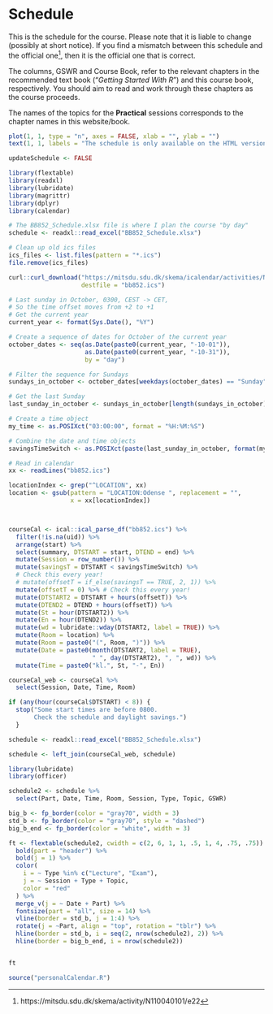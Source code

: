 # Schedule

This is the schedule for the course. 
Please note that it is liable to change (possibly at short notice). 
If you find a mismatch between this schedule and the official one^[https://mitsdu.sdu.dk/skema/activity/N110040101/e22], then it is the official one that is correct.

The columns, GSWR and Course Book, refer to the relevant chapters in the recommended text book ("*Getting Started With R*") and this course book, respectively. You should aim to read and work through these chapters as the course proceeds.

The names of the topics for the **Practical** sessions corresponds to the chapter names in this website/book.

```r
plot(1, 1, type = "n", axes = FALSE, xlab = "", ylab = "")
text(1, 1, labels = "The schedule is only available on the HTML version of this document")
```

```r
updateSchedule <- FALSE
```

```r
library(flextable)
library(readxl)
library(lubridate)
library(magrittr)
library(dplyr)
library(calendar)

# The BB852_Schedule.xlsx file is where I plan the course "by day"
schedule <- readxl::read_excel("BB852_Schedule.xlsx")
```

```r
# Clean up old ics files
ics_files <- list.files(pattern = "*.ics")
file.remove(ics_files)

curl::curl_download("https://mitsdu.sdu.dk/skema/icalendar/activities/N110040101/e23/e23", 
                    destfile = "bb852.ics")
```


```r

# Last sunday in October, 0300, CEST -> CET,
# So the time offset moves from +2 to +1
# Get the current year
current_year <- format(Sys.Date(), "%Y")

# Create a sequence of dates for October of the current year
october_dates <- seq(as.Date(paste0(current_year, "-10-01")), 
                     as.Date(paste0(current_year, "-10-31")), 
                     by = "day")

# Filter the sequence for Sundays
sundays_in_october <- october_dates[weekdays(october_dates) == "Sunday"]

# Get the last Sunday
last_sunday_in_october <- sundays_in_october[length(sundays_in_october)]

# Create a time object
my_time <- as.POSIXct("03:00:00", format = "%H:%M:%S")

# Combine the date and time objects
savingsTimeSwitch <- as.POSIXct(paste(last_sunday_in_october, format(my_time, "%H:%M:%S")), format = "%Y-%m-%d %H:%M:%S")

# Read in calendar
xx <- readLines("bb852.ics")

locationIndex <- grep("^LOCATION", xx)
location <- gsub(pattern = "LOCATION:Odense ", replacement = "", 
                 x = xx[locationIndex])



courseCal <- ical::ical_parse_df("bb852.ics") %>%
  filter(!is.na(uid)) %>%
  arrange(start) %>%
  select(summary, DTSTART = start, DTEND = end) %>%
  mutate(Session = row_number()) %>%
  mutate(savingsT = DTSTART < savingsTimeSwitch) %>%
  # Check this every year!
  # mutate(offsetT = if_else(savingsT == TRUE, 2, 1)) %>% 
  mutate(offsetT = 0) %>% # Check this every year!
  mutate(DTSTART2 = DTSTART + hours(offsetT)) %>%
  mutate(DTEND2 = DTEND + hours(offsetT)) %>%
  mutate(St = hour(DTSTART2)) %>%
  mutate(En = hour(DTEND2)) %>%
  mutate(wd = lubridate::wday(DTSTART2, label = TRUE)) %>%
  mutate(Room = location) %>%
  mutate(Room = paste0("(", Room, ")")) %>%
  mutate(Date = paste0(month(DTSTART2, label = TRUE),
                       " ", day(DTSTART2), ", ", wd)) %>%
  mutate(Time = paste0("kl.", St, "-", En))

courseCal_web <- courseCal %>%
  select(Session, Date, Time, Room)

if (any(hour(courseCal$DTSTART) < 8)) {
  stop("Some start times are before 0800. 
       Check the schedule and daylight savings.")
  }

schedule <- readxl::read_excel("BB852_Schedule.xlsx")

schedule <- left_join(courseCal_web, schedule)
```


```r
library(lubridate)
library(officer)

schedule2 <- schedule %>%
  select(Part, Date, Time, Room, Session, Type, Topic, GSWR)

big_b <- fp_border(color = "gray70", width = 3)
std_b <- fp_border(color = "gray70", style = "dashed")
big_b_end <- fp_border(color = "white", width = 3)

ft <- flextable(schedule2, cwidth = c(2, 6, 1, 1, .5, 1, 4, .75, .75)) %>%
  bold(part = "header") %>%
  bold(j = 1) %>%
  color(
    i = ~ Type %in% c("Lecture", "Exam"),
    j = ~ Session + Type + Topic,
    color = "red"
  ) %>%
  merge_v(j = ~ Date + Part) %>%
  fontsize(part = "all", size = 14) %>%
  vline(border = std_b, j = 1:4) %>%
  rotate(j = ~Part, align = "top", rotation = "tblr") %>%
  hline(border = std_b, i = seq(2, nrow(schedule2), 2)) %>%
  hline(border = big_b_end, i = nrow(schedule2))


ft
```

```r
source("personalCalendar.R")
```
